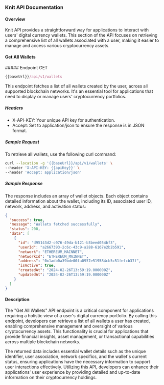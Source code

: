 ### Knit API Documentation

#### Overview

Knit API provides a straightforward way for applications to interact with users' digital currency wallets. This section of the API focuses on retrieving a comprehensive list of all wallets associated with a user, making it easier to manage and access various cryptocurrency assets.

#### Get All Wallets

<div style={{ display: "flex", alignItems: "center" }}>
  ##### Endpoint
  <span
    style={{
      display: "block",
      backgroundColor: "#ebfbfa",
      color: "#194d53",
      marginLeft: "-17px",
      padding: "0px 6px",
      fontSize: ".8rem",
      borderRadius: "5px",
      marginTop: "30px",
    }}
  >
    GET
  </span>
</div>

```js copy
{{baseUrl}}/api/v1/wallets
```

This endpoint fetches a list of all wallets created by the user, across all supported blockchain networks. It's an essential tool for applications that need to display or manage users' cryptocurrency portfolios.

##### Headers

- X-API-KEY: Your unique API key for authentication.
- Accept: Set to application/json to ensure the response is in JSON format.

##### Sample Request

To retrieve all wallets, use the following curl command:

```sh copy
curl --location -g '{{baseUrl}}/api/v1/wallets' \
--header 'X-API-KEY: {{apiKey}}' \
--header 'Accept: application/json'
```

##### Sample Response

The response includes an array of wallet objects. Each object contains detailed information about the wallet, including its ID, associated user ID, network, address, and activation status:

```json copy filename="Sample Response"
{
  "success": true,
  "message": "Wallets fetched successfully",
  "status": 200,
  "data": [
    {
      "id": "d95143d2-c076-49da-b121-b3beed054bf3",
      "userId": "a2667393-2c6c-43c9-a288-6167e2b2b591",
      "network": "ETHEREUM_MAINNET",
      "networkId": "ETHEREUM_MAINNET",
      "address": "0x1adb0a39bde00fa0957e519584cb5c51fefcb37f",
      "isActive": true,
      "createdAt": "2024-02-26T13:59:19.000000Z",
      "updatedAt": "2024-02-26T13:59:19.000000Z"
    }
  ]
}
```

#### Description

The "Get All Wallets" API endpoint is a critical component for applications requiring a holistic view of a user's digital currency portfolio. By calling this endpoint, developers can retrieve a list of all wallets a user has created, enabling comprehensive management and oversight of various cryptocurrency assets. This functionality is crucial for applications that provide financial insights, asset management, or transactional capabilities across multiple blockchain networks.

The returned data includes essential wallet details such as the unique identifier, user association, network specifics, and the wallet's current status, ensuring applications have the necessary information to support user interactions effectively. Utilizing this API, developers can enhance their applications' user experience by providing detailed and up-to-date information on their cryptocurrency holdings.
